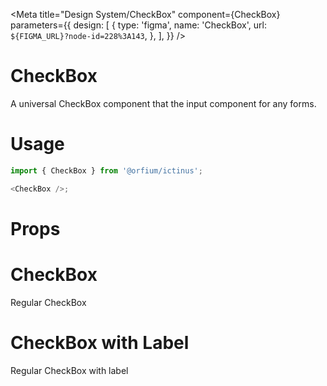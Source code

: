 
<Meta
  title="Design System/CheckBox"
  component={CheckBox}
  parameters={{
    design: [
      {
        type: 'figma',
        name: 'CheckBox',
        url: `${FIGMA_URL}?node-id=228%3A143`,
      },
    ],
  }}
/>

# CheckBox

A universal CheckBox component that the input component for any forms.

# Usage

```js
import { CheckBox } from '@orfium/ictinus';

<CheckBox />;
```

# Props

<Props of={CheckBox} />

# CheckBox

Regular CheckBox

<Preview>
  <Story name="CheckBox">
    <Stack>
      <CheckBox checked={false} />
      <CheckBox checked={true} />
      <CheckBox checked={true} disabled />
      <CheckBox checked={true} intermediate />
      <CheckBox checked={true} intermediate disabled />
      <CheckBox checked={false} intermediate />
      <CheckBox checked={false} intermediate disabled />
    </Stack>
    <Stack>
      <CheckBox checked={false} filled={false} />
      <CheckBox checked={true} filled={false} />
      <CheckBox checked={true} filled={false} disabled />
      <CheckBox checked={true} filled={false} intermediate />
      <CheckBox checked={true} filled={false} intermediate disabled />
      <CheckBox checked={false} filled={false} intermediate />
      <CheckBox checked={false} filled={false} intermediate disabled />
    </Stack>
  </Story>
</Preview>

# CheckBox with Label

Regular CheckBox with label

<Preview>
  <Story name="CheckBox with Label">
    <div>
      <Stack>
        <CheckBox checked={false} label={'Not checked single'} />
        <CheckBox checked label={'Checked Single'} />
        <CheckBox checked={true} label={'Disabled single'} disabled />
        <CheckBox checked={true} intermediate label={'Checked intermediate'} />
        <CheckBox checked={true} intermediate label={'Disabled checked intermediate'} disabled />
        <CheckBox checked={false} intermediate label={'Not checked intermediate'} />
        <CheckBox
          checked={false}
          intermediate
          label={'Disabled not checked intermediate'}
          disabled
        />
      </Stack>
      <Stack>
        <CheckBox checked={false} filled={false} label={'Not checked single'} />
        <CheckBox checked filled={false} label={'Checked Single'} />
        <CheckBox checked={true} filled={false} label={'Disabled single'} disabled />
        <CheckBox checked={true} filled={false} intermediate label={'Checked intermediate'} />
        <CheckBox
          checked={true}
          filled={false}
          intermediate
          label={'Disabled checked intermediate'}
          disabled
        />
        <CheckBox checked={false} filled={false} intermediate label={'Not checked intermediate'} />
        <CheckBox
          checked={false}
          filled={false}
          intermediate
          label={'Disabled not checked intermediate'}
          disabled
        />
      </Stack>
    </div>
  </Story>
</Preview>

<Preview>
  <Story name="CheckBox with Props" parameters={{ decorators: [withKnobs] }}>
    <Stack>
      <CheckBox
        checked={boolean('checked', false)}
        intermediate={boolean('intermediate', false)}
        filled={boolean('filled', true)}
        label={text('custom label', '')}
        disabled={boolean('disabled', false)}
      />
    </Stack>
  </Story>
</Preview>
